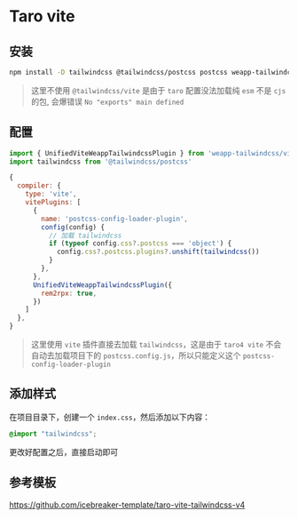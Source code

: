 # Taro vite

## 安装

```bash npm2yarn
npm install -D tailwindcss @tailwindcss/postcss postcss weapp-tailwindcss
```

> 这里不使用 `@tailwindcss/vite` 是由于 `taro` 配置没法加载纯 `esm` 不是 `cjs` 的包, 会爆错误 `No "exports" main defined`

## 配置

```js titl="config/index.ts"
import { UnifiedViteWeappTailwindcssPlugin } from 'weapp-tailwindcss/vite'
import tailwindcss from '@tailwindcss/postcss'

{
  compiler: {
    type: 'vite',
    vitePlugins: [
      {
        name: 'postcss-config-loader-plugin',
        config(config) {
          // 加载 tailwindcss
          if (typeof config.css?.postcss === 'object') {
            config.css?.postcss.plugins?.unshift(tailwindcss())
          }
        },
      },
      UnifiedViteWeappTailwindcssPlugin({
        rem2rpx: true,
      })
    ]
  },
}
```

> 这里使用 `vite` 插件直接去加载 `tailwindcss`，这是由于 `taro4 vite` 不会自动去加载项目下的 `postcss.config.js`，所以只能定义这个 `postcss-config-loader-plugin`

## 添加样式

在项目目录下，创建一个 `index.css`，然后添加以下内容：

```css title="index.css"
@import "tailwindcss";
```


更改好配置之后，直接启动即可

## 参考模板

https://github.com/icebreaker-template/taro-vite-tailwindcss-v4